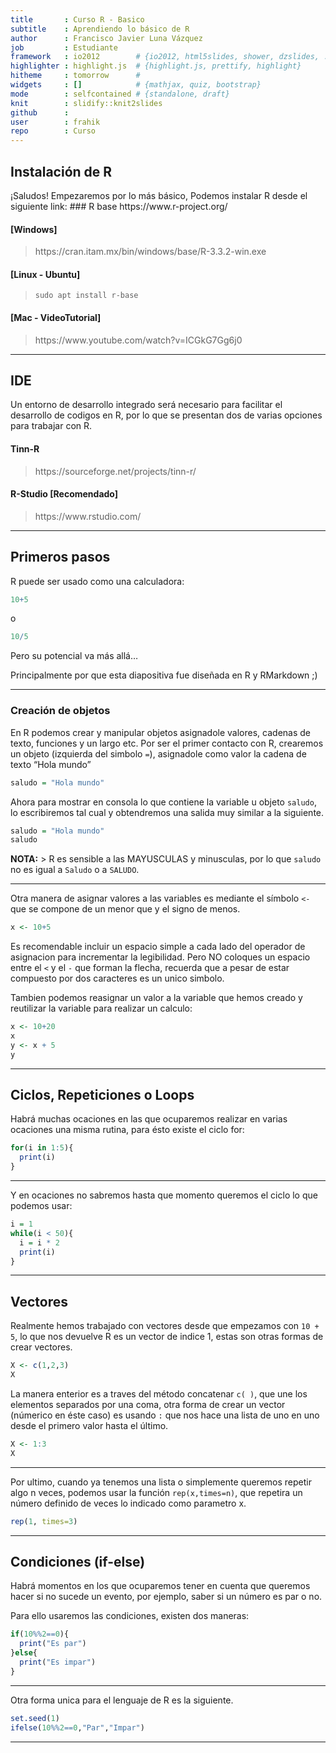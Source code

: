 ```yaml
---
title       : Curso R - Basico
subtitle    : Aprendiendo lo básico de R
author      : Francisco Javier Luna Vázquez
job         : Estudiante
framework   : io2012        # {io2012, html5slides, shower, dzslides, ...}
highlighter : highlight.js  # {highlight.js, prettify, highlight}
hitheme     : tomorrow      # 
widgets     : []            # {mathjax, quiz, bootstrap}
mode        : selfcontained # {standalone, draft}
knit        : slidify::knit2slides
github      :
user        : frahik
repo        : Curso
---
```


## Instalación de R
¡Saludos!
Empezaremos por lo más básico, Podemos instalar R desde el siguiente link:
### R base
https://www.r-project.org/

#### [Windows]
> https://cran.itam.mx/bin/windows/base/R-3.3.2-win.exe

#### [Linux - Ubuntu]
> `sudo apt install r-base`

#### [Mac - VideoTutorial]
> https://www.youtube.com/watch?v=ICGkG7Gg6j0

---

## IDE
Un entorno de desarrollo integrado será necesario para facilitar el desarrollo de codigos en R, por lo que se presentan dos de varias opciones para trabajar con R.

#### Tinn-R
> https://sourceforge.net/projects/tinn-r/

#### R-Studio [Recomendado]
> https://www.rstudio.com/

----

## Primeros pasos
R puede ser usado como una calculadora:
```R
10+5
```
o
```R
10/5
```
Pero su potencial va más allá...

Principalmente por que esta diapositiva fue diseñada en R y RMarkdown ;)

-----

### Creación de objetos

En R podemos crear y manipular objetos asignadole valores, cadenas de texto, funciones y un largo etc.
Por ser el primer contacto con R, crearemos un objeto (izquierda del simbolo `=`), asignadole como valor la cadena de texto "Hola mundo"
```R
saludo = "Hola mundo"
```
Ahora para mostrar en consola lo que contiene la variable u objeto `saludo`, lo escribiremos tal cual y obtendremos una salida muy similar a la siguiente.
```R
saludo = "Hola mundo"
saludo
```

**NOTA:**
> R es sensible a las MAYUSCULAS y minusculas, por lo que `saludo` no es igual a `Saludo` o a `SALUDO`.

---

Otra manera de asignar valores a las variables es mediante el símbolo `<-` que se compone de un menor que y el signo de menos.

```R
x <- 10+5
```

Es recomendable incluir un espacio simple a cada lado del operador de asignacion para incrementar la legibilidad. Pero NO coloques un espacio entre el `<` y el `-` que forman la flecha, recuerda que a pesar de estar compuesto por dos caracteres es un unico simbolo.

Tambien podemos reasignar un valor a la variable que hemos creado y reutilizar la variable para realizar un calculo:
```R
x <- 10+20
x
y <- x + 5
y
```

---

## Ciclos, Repeticiones o Loops

Habrá muchas ocaciones en las que ocuparemos realizar en varias ocaciones una misma rutina, para ésto existe el ciclo for:

```R
for(i in 1:5){
  print(i)
}
```

----

Y en ocaciones no sabremos hasta que momento queremos el ciclo lo que podemos usar:

```R
i = 1
while(i < 50){
  i = i * 2
  print(i)
}
```

---

## Vectores

Realmente hemos trabajado con vectores desde que empezamos con `10 + 5`, lo que nos devuelve R es un vector de indice 1, estas son otras formas de crear vectores.

```R
X <- c(1,2,3)
X
```

La manera enterior es a traves del método concatenar `c( )`, que une los elementos separados por una coma, otra forma de crear un vector (númerico en éste caso) es usando `:` que nos hace una lista de uno en uno desde el primero valor hasta el último.
```R
X <- 1:3
X
```

----

Por ultimo,  cuando ya tenemos una lista o simplemente queremos repetir algo n veces, podemos usar la función `rep(x,times=n)`, que repetira un número definido de veces lo indicado como parametro x.
```R
rep(1, times=3) 
```


----

## Condiciones (if-else)
Habrá momentos en los que ocuparemos tener en cuenta que queremos hacer si no sucede un evento, por ejemplo, saber si un número es par o no.

Para ello usaremos las condiciones, existen dos maneras:
```R

if(10%%2==0){
  print("Es par")
}else{
  print("Es impar")
}
```

---

Otra forma unica para el lenguaje de R es la siguiente.
```R
set.seed(1)
ifelse(10%%2==0,"Par","Impar") 
```

---
